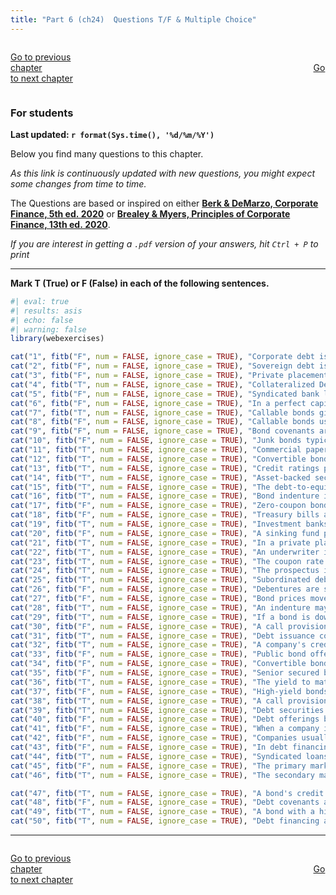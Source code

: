 ```yaml
---
title: "Part 6 (ch24)  Questions T/F & Multiple Choice"
---
```



::: {style="display: flex; justify-content: space-between; width: 100%;"}
[Go to previous chapter](p5tf.qmd){.btn .btn-primary role="button" data-toggle="tool" style="margin-right: 430px;"}
[Go to next chapter](p7tf.qmd){.btn .btn-primary role="button" data-toggle="tool"}
:::

::: {.callout-warning}
### For students

**Last updated: `r format(Sys.time(), '%d/%m/%Y')`  **


Below you find many questions to this chapter. 

*As this link is continuously updated with new questions, you might expect some changes from time to time.*

The Questions are based or inspired on either [**Berk & DeMarzo, Corporate Finance, 5th ed. 2020**](https://www.amazon.com.br/Corporate-Finance-Global-Jonathan-Berk/dp/1292304154) or 
[**Brealey & Myers, Principles of Corporate Finance, 13th ed. 2020**](https://www.amazon.com.br/Principles-Corporate-Finance-Richard-Brealey/dp/1260565556/ref=sr_1_3?refinements=p_27%3ABrealey+Myers&s=books&sr=1-3).

*If you are interest in getting a `.pdf` version of your answers, hit `Ctrl + P` to print*

:::

___


**Mark T (True) or F (False) in each of the following sentences.**

::: {.webex-check .webex-box}

```r
#| eval: true
#| results: asis
#| echo: false
#| warning: false
library(webexercises)

cat("1", fitb("F", num = FALSE, ignore_case = TRUE), "Corporate debt is typically considered a risk-free investment.",  "\n\n")
cat("2", fitb("F", num = FALSE, ignore_case = TRUE), "Sovereign debt is a type of corporate debt.",  "\n\n")
cat("3", fitb("F", num = FALSE, ignore_case = TRUE), "Private placement is a method of raising capital that involves selling securities to the general public.",  "\n\n")
cat("4", fitb("T", num = FALSE, ignore_case = TRUE), "Collateralized Debt Obligations (CDOs) are financial instruments that are typically backed by a diversified pool of assets, such as mortgages and loans.",  "\n\n")
cat("5", fitb("F", num = FALSE, ignore_case = TRUE), "Syndicated bank loans are typically provided by a single bank to a borrower.",  "\n\n")
cat("6", fitb("F", num = FALSE, ignore_case = TRUE), "In a perfect capital market, a firm's market capitalization would change when it borrows to repurchase shares.",  "\n\n")
cat("7", fitb("T", num = FALSE, ignore_case = TRUE), "Callable bonds give the issuer the right to redeem the bonds before their maturity date, while non-callable bonds cannot be redeemed by the issuer before maturity.",  "\n\n")
cat("8", fitb("F", num = FALSE, ignore_case = TRUE), "Callable bonds usually offer a lower yield than non-callable bonds, which makes them less attractive to investors.",  "\n\n")
cat("9", fitb("F", num = FALSE, ignore_case = TRUE), "Bond covenants are legally binding agreements that set specific terms and conditions for bond issuers and bondholders, but they cannot include restrictions on the issuer's activities.",  "\n\n")
cat("10", fitb("F", num = FALSE, ignore_case = TRUE), "Junk bonds typically offer lower yields compared to investment-grade bonds.",  "\n\n")
cat("11", fitb("T", num = FALSE, ignore_case = TRUE), "Commercial paper is a short-term debt instrument typically issued by large corporations to meet short-term obligations.",  "\n\n")
cat("12", fitb("T", num = FALSE, ignore_case = TRUE), "Convertible bonds give bondholders the option to convert their bonds into a predetermined number of the issuer's common shares.",  "\n\n")
cat("13", fitb("T", num = FALSE, ignore_case = TRUE), "Credit ratings provided by agencies like Moody's and Standard & Poor's assess the creditworthiness of corporate debt issuers.",  "\n\n")
cat("14", fitb("T", num = FALSE, ignore_case = TRUE), "Asset-backed securities (ABS) are financial instruments backed by pools of assets such as credit card receivables, auto loans, or mortgages.",  "\n\n")
cat("15", fitb("T", num = FALSE, ignore_case = TRUE), "The debt-to-equity ratio measures a company's financial leverage by comparing its total debt to its total equity.",  "\n\n")
cat("16", fitb("T", num = FALSE, ignore_case = TRUE), "Bond indenture is a legal document outlining the terms and conditions of a bond issue, including its interest rate, maturity date, and any special features.",  "\n\n")
cat("17", fitb("F", num = FALSE, ignore_case = TRUE), "Zero-coupon bonds pay periodic interest payments to bondholders.",  "\n\n")
cat("18", fitb("F", num = FALSE, ignore_case = TRUE), "Treasury bills are long-term debt securities issued by the federal government with maturities typically ranging from 20 to 30 years.",  "\n\n")
cat("19", fitb("T", num = FALSE, ignore_case = TRUE), "Investment banks often assist corporations in the process of issuing bonds to the public.", "\n\n")
cat("20", fitb("F", num = FALSE, ignore_case = TRUE), "A sinking fund provision in a bond contract requires the issuer to pay off the entire bond issue at maturity without any intermediate payments.", "\n\n")
cat("21", fitb("T", num = FALSE, ignore_case = TRUE), "In a private placement, securities are sold directly to a small number of investors rather than through a public offering.", "\n\n")
cat("22", fitb("T", num = FALSE, ignore_case = TRUE), "An underwriter in a bond offering typically guarantees the purchase of the entire bond issue and resells it to investors.", "\n\n")
cat("23", fitb("T", num = FALSE, ignore_case = TRUE), "The coupon rate of a bond is the interest rate the issuer agrees to pay each year.", "\n\n")
cat("24", fitb("T", num = FALSE, ignore_case = TRUE), "The prospectus is a legal document provided to potential investors that describes a bond offering in detail.", "\n\n")
cat("25", fitb("T", num = FALSE, ignore_case = TRUE), "Subordinated debt has lower priority than senior debt in the event of liquidation.", "\n\n")
cat("26", fitb("F", num = FALSE, ignore_case = TRUE), "Debentures are secured by collateral such as property or equipment.", "\n\n")
cat("27", fitb("F", num = FALSE, ignore_case = TRUE), "Bond prices move in the same direction as market interest rates.", "\n\n")
cat("28", fitb("T", num = FALSE, ignore_case = TRUE), "An indenture may include restrictive covenants to protect bondholders.", "\n\n")
cat("29", fitb("T", num = FALSE, ignore_case = TRUE), "If a bond is downgraded by a credit rating agency, its yield typically increases.", "\n\n")
cat("30", fitb("F", num = FALSE, ignore_case = TRUE), "A call provision in a bond increases the value of the bond to investors.", "\n\n")
cat("31", fitb("T", num = FALSE, ignore_case = TRUE), "Debt issuance costs reduce the net proceeds a firm receives from selling bonds.", "\n\n")
cat("32", fitb("T", num = FALSE, ignore_case = TRUE), "A company's credit rating can affect the interest rate it must pay when issuing bonds.", "\n\n")
cat("33", fitb("F", num = FALSE, ignore_case = TRUE), "Public bond offerings are exempt from securities regulations and do not require SEC or CVM registration.", "\n\n")
cat("34", fitb("F", num = FALSE, ignore_case = TRUE), "Convertible bonds cannot be exchanged for equity under any circumstances.", "\n\n")
cat("35", fitb("F", num = FALSE, ignore_case = TRUE), "Senior secured bonds have lower claim priority than subordinated bonds in bankruptcy proceedings.", "\n\n")
cat("36", fitb("T", num = FALSE, ignore_case = TRUE), "The yield to maturity (YTM) is the total return an investor can expect if the bond is held until maturity.", "\n\n")
cat("37", fitb("F", num = FALSE, ignore_case = TRUE), "High-yield bonds are rated AAA or AA by credit rating agencies.", "\n\n")
cat("38", fitb("T", num = FALSE, ignore_case = TRUE), "A call provision allows a company to call bonds early but usually requires it to pay bondholders a premium.", "\n\n")
cat("39", fitb("T", num = FALSE, ignore_case = TRUE), "Debt securities can be either secured or unsecured, depending on whether specific collateral backs them.", "\n\n")
cat("40", fitb("F", num = FALSE, ignore_case = TRUE), "Debt offerings by corporations are always for terms longer than 10 years.", "\n\n")
cat("41", fitb("F", num = FALSE, ignore_case = TRUE), "When a company issues public debt, it does not need to disclose financial information to investors.", "\n\n")
cat("42", fitb("F", num = FALSE, ignore_case = TRUE), "Companies usually prefer issuing debt with restrictive covenants to maximize financial flexibility.", "\n\n")
cat("43", fitb("F", num = FALSE, ignore_case = TRUE), "In debt financing, principal repayment schedules are always flexible and determined solely by the borrower’s preferences.", "\n\n")
cat("44", fitb("T", num = FALSE, ignore_case = TRUE), "Syndicated loans help spread the credit risk of lending among several banks or financial institutions.", "\n\n")
cat("45", fitb("F", num = FALSE, ignore_case = TRUE), "The primary market for debt securities refers to the buying and selling of bonds between investors after issuance.", "\n\n")
cat("46", fitb("T", num = FALSE, ignore_case = TRUE), "The secondary market for bonds provides liquidity for investors who want to buy or sell debt securities after the initial issuance.", "\n\n")

cat("47", fitb("T", num = FALSE, ignore_case = TRUE), "A bond's credit spread reflects the additional yield over a risk-free rate that compensates investors for credit risk.", "\n\n")
cat("48", fitb("F", num = FALSE, ignore_case = TRUE), "Debt covenants are optional guidelines that companies can choose to follow but are not legally enforceable.", "\n\n")
cat("49", fitb("T", num = FALSE, ignore_case = TRUE), "A bond with a higher duration is generally more sensitive to changes in interest rates.", "\n\n")
cat("50", fitb("T", num = FALSE, ignore_case = TRUE), "Debt financing allows a company to raise capital without diluting ownership of existing shareholders.", "\n\n")


```

:::






___

<script src="https://giscus.app/client.js"
        data-repo="henriquecastror/EF_permanent"
        data-repo-id="R_kgDOLMIejg"
        data-category="General"
        data-category-id="DIC_kwDOLMIejs4Cc1yS"
        data-mapping="number"
        data-term="12"
        data-reactions-enabled="1"
        data-emit-metadata="0"
        data-input-position="bottom"
        data-theme="light"
        data-lang="en"
        crossorigin="anonymous"
        async>
</script>


::: {style="display: flex; justify-content: space-between; width: 100%;"}
[Go to previous chapter](p5tf.qmd){.btn .btn-primary role="button" data-toggle="tool" style="margin-right: 430px;"}
[Go to next chapter](p7tf.qmd){.btn .btn-primary role="button" data-toggle="tool"}
:::